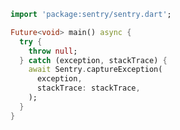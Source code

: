 ```dart
import 'package:sentry/sentry.dart';

Future<void> main() async {
  try {
    throw null;
  } catch (exception, stackTrace) {
    await Sentry.captureException(
      exception,
      stackTrace: stackTrace,
    );
  }
}
```
